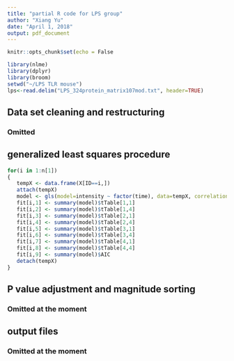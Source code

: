---
title: "partial R code for LPS group"
author: "Xiang Yu"
date: "April 1, 2018"
output: pdf_document
---

```{r setup, include=FALSE}
knitr::opts_chunk$set(echo = False
```


```{r lps}
library(nlme)
library(dplyr)
library(broom)
setwd("~/LPS TLR mouse")
lps<-read.delim("LPS_324protein_matrix107mod.txt", header=TRUE)
```

## Data set cleaning and restructuring

### Omitted

## generalized least squares procedure 

```{r intensity, echo=FALSE}
for(i in 1:n[1])
{
   tempX <- data.frame(X[ID==i,])
   attach(tempX)
   model <- gls(model=intensity ~ factor(time), data=tempX, correlation = corAR1(form = ~ 1 | Subject))
   fit[i,1] <- summary(model)$tTable[1,1]
   fit[i,2] <- summary(model)$tTable[1,4]
   fit[i,3] <- summary(model)$tTable[2,1]
   fit[i,4] <- summary(model)$tTable[2,4]
   fit[i,5] <- summary(model)$tTable[3,1]
   fit[i,6] <- summary(model)$tTable[3,4]
   fit[i,7] <- summary(model)$tTable[4,1]
   fit[i,8] <- summary(model)$tTable[4,4]
   fit[i,9] <- summary(model)$AIC
   detach(tempX)
}
```

## P value adjustment and magnitude sorting
### Omitted at the moment

## output files
### Omitted at the moment
